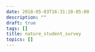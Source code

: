 ```yaml
---
date: 2018-05-03T16:31:28-05:00
description: ""
draft: true
tags: []
title: nature_student_survey
topics: []
---
```


